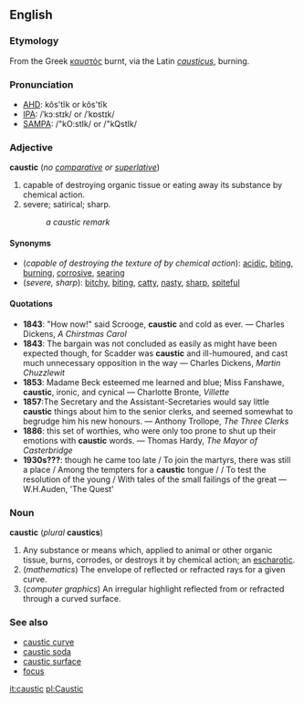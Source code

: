 ==English==
===Etymology===
From the Greek [[καυστός]] burnt, via the Latin ''[[causticus]]'', burning.

===Pronunciation===
*[[w:AHD|AHD]]: kôs'tĭk or  kŏs'tĭk                    
*[[w:International Phonetic Alphabet|IPA]]: /ˈkɔːstɪk/ or /ˈkɒstɪk/  
*[[w:SAMPA|SAMPA]]: /"kO:stIk/ or /"kQstIk/

===Adjective===
'''caustic''' (''no [[comparative]] or [[superlative]]'')

# capable of destroying organic tissue or eating away its substance by chemical action.
# severe; satirical; sharp.
#:''a caustic remark''

====Synonyms====
*(''capable of destroying the texture of by chemical action''): [[acidic]], [[biting]], [[burning]], [[corrosive]], [[searing]]
*(''severe, sharp''): [[bitchy]], [[biting]], [[catty]], [[nasty]], [[sharp]], [[spiteful]]

====Quotations====
*'''1843''': "How now!" said Scrooge, '''caustic''' and cold as ever. &mdash; Charles Dickens, ''A Chirstmas Carol''
*'''1843''': The bargain was not concluded as easily as might have been expected though, for Scadder was '''caustic''' and ill-humoured, and cast much unnecessary opposition in the way &mdash; Charles Dickens, ''Martin Chuzzlewit''
*'''1853''': Madame Beck esteemed me learned and blue; Miss Fanshawe, '''caustic''', ironic, and cynical &mdash; Charlotte Bronte, ''Villette''
*'''1857''':The Secretary and the Assistant-Secretaries would say little '''caustic''' things about him to the senior clerks, and seemed somewhat to begrudge him his new honours. &mdash; Anthony Trollope, ''The Three Clerks''
*'''1886''': this set of worthies, who were only too prone to shut up their emotions with '''caustic''' words. &mdash; Thomas Hardy, ''The Mayor of Casterbridge''
*'''1930s???''': though he came too late / To join the martyrs, there was still a place / Among the tempters for a '''caustic''' tongue / / To test the resolution of the young / With tales of the small failings of the great &mdash; W.H.Auden, 'The Quest'

===Noun===
'''caustic''' (''plural'' '''caustics''')

# Any substance or means which, applied to animal or other organic tissue, burns, corrodes, or destroys it by chemical action; an [[escharotic]].
#(''mathematics'') The envelope of reflected or refracted rays for a given curve.
#(''computer graphics'') An irregular highlight reflected from or refracted through a curved surface.

===See also===
*[[caustic curve]]
*[[caustic soda]]
*[[caustic surface]]
*[[focus]]

[[it:caustic]]
[[pl:Caustic]]